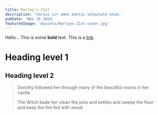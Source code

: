 ```yaml
---
title: Harley's 21st
description: 'Varius sit amet mattis vulputate enim.'
pubDate: 'Nov 15 2024'
featuredImage: '@assets/Harleys-21st-cover.jpg'
---
```



<ProjectImage path={image1} alt="Harley's 21st billboard"/>


Hello... This is some **bold** text. This is a [link](https://profile-webpage-inky.vercel.app).

Heading level 1
===============

<ProjectImage path={image2} alt="Harley's 21st billboard"/>

Heading level 2
---------------

> Dorothy followed her through many of the beautiful rooms in her castle.
>
> The Witch bade her clean the pots and kettles and sweep the floor and keep the fire fed with wood.
